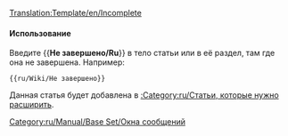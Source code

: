 <noinclude>[[Translation:Template/en/Incomplete]]</noinclude><noinclude></noinclude>{{en/Ambox| type  = content
| image = en/UnderConstructionOrange.png
| text  = <strong>Не завершено</strong><br> Обратите внимание, что статья еще ​​не завершена, так как она находится в стадии разработки.
}}<includeonly>{{{1|[[Category:ru/Статьи, которые нужно расширить]]}}}</includeonly><noinclude>

====Использование====
Введите <nowiki>{{</nowiki>'''Не завершено/Ru'''<nowiki>}}</nowiki> в тело статьи или в её раздел, там где она не завершена.
Например:
<pre>{{ru/Wiki/Не завершено}}</pre>
Данная статья будет добавлена в [[:Category:ru/Статьи, которые нужно расширить]].

[[Category:ru/Manual/Base Set/Окна сообщений]]</noinclude>